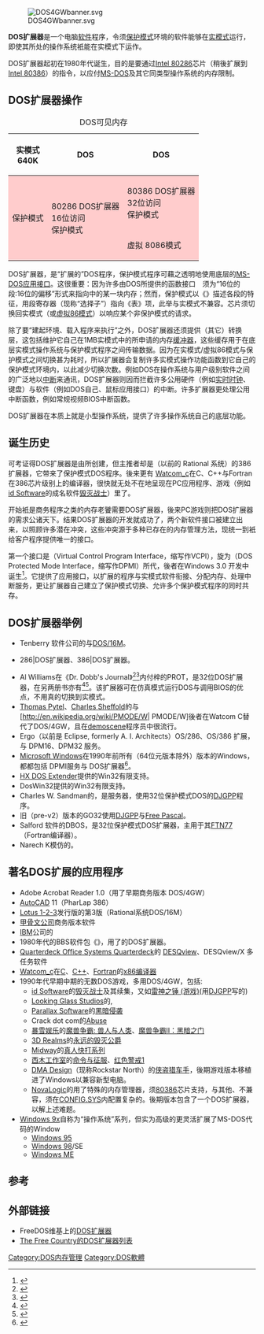 {{NoteTA
|G1=IT
}}
[[File:DOS4GWbanner.svg|thumb]]

'''DOS扩展器'''是一个电脑[[软件|软件]]程序，令须[[保护模式|保护模式]]环境的软件能够在[[实模式|实模式]]运行，即使其所处的操作系统衹能在实模式下运作。

DOS扩展器起初在1980年代诞生，目的是要通过[[Intel_80286|Intel 80286]]芯片（稍後扩展到[[Intel_80386|Intel 80386]]）的指令，以应付[[MS-DOS|MS-DOS]]及其它同类型操作系统的内存限制。

== DOS扩展器操作 ==

{| class="wikitable" style="float: right; width: 400px; margin: 1em;"
|+ DOS可见内存
|-
! 实模式<br>640K !! DOS !! DOS
|-
! rowspan="2" style="background: #ffcccc;" | 保护模式 || rowspan="2" style="background: #ffcccc;" | 80286 DOS扩展器<br>16位访问<br>保护模式 || style="background: #ffcccc;" | 80386 DOS扩展器<br>32位访问<br>保护模式
|-
! style="background: #ffcccc;" | 虚拟 8086模式
|}

DOS扩展器，是“扩展的”DOS程序，保护模式程序可藉之透明地使用底层的[[MS-DOS_API|MS-DOS应用接口]]。这很重要：因为许多由DOS所提供的函数接口　须为“16位的段:16位的偏移”形式来指向{{tsl|en|Conventional memory||头640k内存}}中的某一块内存；然而，保护模式以《{{tsl|en|Global Descriptor Table|全局描述符号表}}》描述各段的特征，用段寄存器（现称“选择子”）指向《表》项，此举与实模式不兼容。芯片须切换回实模式（或[[虚拟86模式|虚拟86模式]]）以响应某个非保护模式的请求。

除了要“建起环境、载入程序来执行”之外，DOS扩展器还须提供（其它）转换层，这包括维护它自己在1MB实模式中的所申请的内存[[缓冲器|缓冲器]]，这些缓存用于在底层实模式操作系统与保护模式程序之间传输数据。因为在实模式/虚拟86模式与保护模式之间切换甚为耗时，所以扩展器会复制许多实模式操作功能函数到它自己的保护模式环境内，以此减少切换次数。例如DOS在操作系统与用户级别软件之间的广泛地以[[中断|中断]]来通讯，DOS扩展器则因而拦截许多公用硬件（例如[[实时时钟|实时时钟]]、键盘）与软件（例如DOS自己、鼠标应用接口）的中断。许多扩展器更处理公用中断函数，例如常规视频BIOS中断函数。

DOS扩展器在本质上就是小型操作系统，提供了许多操作系统自己的底层功能。

== 诞生历史 ==
可考证得DOS扩展器是由{{tsl|en|Phar Lap (company)|Phar Lap (公司)|Phar Lap}}所创建，但主推者却是{{tsl|en|Tenberry Software|Tenberry软件公司}}（以前的 Rational 系统）的386{{tsl|en|DOS/4GW|DOS/4GW}}扩展器，它带来了保护模式DOS程序。後来更有 [[Watcom_c|Watcom_c]]在C、C++与Fortran在386芯片级别上的编译器，很快就无处不在地呈现在PC应用程序、游戏（例如[[id_Software|id Software]]的成名软件[[毁灭战士|毁灭战士]]）里了。

开始衹是商务程序之类的内存老饕需要DOS扩展器，後来PC游戏则把DOS扩展器的需求公诸天下。结果DOS扩展器的开发就成功了，两个新软件接口被建立出来，以照顾许多潜在冲突，这些冲突源于多种已存在的内存管理方法，现统一到衹给客户程序提供唯一的接口。

第一个接口是{{tsl|en|Virtual Control Program Interface|虚拟控制程序接口}}（Virtual Control Program Interface，缩写作VCPI），旋为{{tsl|en|DOS Protected Mode Interface|DOS保护模式接口}}（DOS Protected Mode Interface，缩写作DPMI）所代，後者在Windows 3.0 开发中诞生<ref name="Duncan_1992_Extended_DOS">{{cite book
|first1=Ray
|last1=Duncan
|first2=Charles
|last2=Petzold
|authorlink2=Charles Petzold
|first3=Andrew
|last3=Schulman
|first4=M. Steven
|last4=Baker
|first5=Ross P.
|last5=Nelson
|first6=Stephen R.
|last6=Davis
|first7=Robert
|last7=Moote
|authorlink7=Robert Moote
|year=1992
|title=Extending DOS: A Programmer's Guide to Protected-Mode DOS
|edition=2nd
|publisher=[[Addison-Wesley|Addison-Wesley]] Publishing Company, Inc.
|isbn=0-201-56798-9
|pages=433–462}}</ref>。它提供了应用接口，以扩展的程序与实模式软件衔接、分配内存、处理中断服务，更让扩展器自己建立了保护模式切换、允许多个保护模式程序的同时共存。

== DOS扩展器举例 ==

* Tenberry 软件公司的{{tsl|en|DOS/4G||DOS/4G、DOS/4GW}}与[[DOS/16M|DOS/16M]]。
* {{tsl|en|Phar Lap (company)|Phar Lap (公司)|Phar Lap}}286|DOS扩展器、386|DOS扩展器。
* Al Williams在《Dr. Dobb's Journal》<ref name=protddj1>{{cite journal |last1=Williams |first1=Al |title=Roll your own DOS extender: Part I |journal=[[Dr._Dobb's_Journal|Dr. Dobb's Journal]] |issn=1044-789X |publisher=[[CMP_Technology|CMP Technology]] |volume=15 |issue=10 |pages=16–18, 20, 24|date=October 1990}}</ref><ref name=protddj2>{{cite journal |last1=Williams |first1=Al |title=Roll Your Own DOS Extender: Part II |journal=[[Dr._Dobb's_Journal|Dr. Dobb's Journal]] |issn=1044-789X |publisher=[[CMP_Technology|CMP Technology]] |volume=15 |issue=11 |pages=74, 76, 80, 81–83, 85, 122–128, 130|date=November 1990}}</ref>内付梓的PROT，是32位DOS扩展器，在另两册书亦有<ref>{{cite book |last=Williams |first=Al |year=1991 |title=DOS 5 A Developer's Guide |publisher=[[MT_Books|MT Books]] |isbn=1-55851-177-6 }}</ref><ref>{{cite book |last=Williams |first=Al |year=1993 |title=DOS 6 A Developer's Guide |url=https://archive.org/details/dos6developersgu0000will |publisher=[[MT_Books|MT Books]] |isbn=1-55851-309-4}}</ref>。该扩展器可在仿真模式运行DOS与调用BIOS的优点，不用真的切换到实模式。
* [[Thomas_Pytel|Thomas Pytel]]、[[Charles_Sheffold|Charles Sheffold]]的{{tsl|en|PMODE|PMODE}}与[http://en.wikipedia.org/wiki/PMODE/W| PMODE/W]{{dead link|date=2017年11月 |bot=InternetArchiveBot |fix-attempted=yes }}後者在Watcom C替代了DOS/4GW，且在[[demoscene|demoscene]]程序员中很流行。
* Ergo（以前是 Eclipse, formerly A. I. Architects）OS/286、OS/386 扩展，与 DPM16、DPM32 服务。
* [[Microsoft_Windows|Microsoft Windows]]在1990年前所有（64位元版本除外）版本的Windows，都{{tsl|en|Virtual DOS machine||包括}}都包括 DPMI服务与 DOS扩展器<ref>{{cite book |last=Williams |first=Al |year=1993 |title=DOS and Windows Protected Mode: Programming with DOS Extenders in C |publisher=[[Addison-Wesley|Addison-Wesley]] |isbn=0-201-63218-7 |page=30}}</ref>。
* [[HX_DOS_Extender|HX DOS Extender]]提供的Win32有限支持。
* DosWin32提供的Win32有限支持。
* Charles W. Sandman的{{tsl|en|CWSDPMI|CWSDPMI}}，是{{tsl|en|DOS Protected Mode Interface|DOS保护模式接口|DPMI}}服务器，使用32位保护模式DOS的[[DJGPP|DJGPP]]程序。
* 旧（pre-v2）版本的GO32使用[[DJGPP|DJGPP]]与[[Free_Pascal|Free Pascal]]。
* Salford 软件的DBOS，是32位保护模式DOS扩展器，主用于其[[FTN77|FTN77]]（Fortran编译器）。
* Narech K模仿{{tsl|en|DOS/4G||DOS/4GW}}的{{tsl|en|DOS/32|DOS/32}}。


== 著名DOS扩展的应用程序 ==
{{unreferenced section|date=March 2011}}

* Adobe Acrobat Reader 1.0（用了早期商务版本 DOS/4GW）
* [[AutoCAD|AutoCAD]] 11（PharLap 386）
* [[Lotus_1-2-3|Lotus 1-2-3]]发行版的第3版（Rational系统DOS/16M）
* [[甲骨文公司|甲骨文公司]]商务版本软件
* [[IBM|IBM]]公司的{{tsl|en|Interleaf|Interleaf}}
* 1980年代的BBS软件包《{{tsl|en|Major BBS|Major BBS}}》，用了{{tsl|en|Phar Lap (company)|Phar Lap (公司)|Phar Lap}}的DOS扩展器。
* [[Quarterdeck_Office_Systems_Quarterdeck|Quarterdeck Office Systems Quarterdeck]]的 [[DESQview|DESQview]]、DESQview/X 多任务软件
* [[Watcom_c|Watcom_c]]在[[C语言|C]]、[[C++|C++]]、[[Fortran|Fortran]]的[[x86|x86]][[编译器|编译器]]
* 1990年代早期中期的无数DOS游戏，多用DOS/4GW，包括:
** [[id_Software|id Software]]的[[毁灭战士|毁灭战士]]及其续集，又如[[雷神之锤_(游戏)|雷神之锤 (游戏)]](用[[DJGPP|DJGPP]]写的)
** [[Looking_Glass_Studios|Looking Glass Studios]]的{{tsl|en|System Shock||网络奇兵}},
** [[Parallax_Software|Parallax Software]]的[[天旋地轉|黑暗侵袭]]
** Crack dot com的[[Abuse_(电子游戏)|Abuse]]
** [[暴雪娱乐|暴雪娱乐]]的[[魔兽争霸:_兽人与人类|魔兽争霸: 兽人与人类]]、[[魔兽争霸II：黑暗之门|魔兽争霸II：黑暗之门]]
** [[3D_Realms|3D Realms]]的[[永远的毁灭公爵|永远的毁灭公爵]]
** [[Midway|Midway]]的[[真人快打系列|真人快打系列]]
** [[西木工作室|西木工作室]]的[[命令与征服|命令与征服]]、[[红色警戒1|红色警戒1]]
** [[DMA_Design|DMA Design]]（现称Rockstar North）的[[侠盗猎车手|侠盗猎车手]]，後期游戏版本移植进了Windows以兼容新型电脑。
** [[NovaLogic|NovaLogic]]的{{tsl|en|Comanche series|科曼奇：全球挑战}}用了特殊的{{tsl|en|Unreal mode|非实模式}}内存管理器，须[[80386|80386]]芯片支持，与其他{{tsl|en|DOS memory management|DOS内存管理|内存管理器}}、{{tsl|en|Virtual DOS machine|虚拟DOS机器}}不兼容，须在[[CONFIG.SYS|CONFIG.SYS]]内配置复杂的{{tsl|en|DOS boot menu|DOS启动菜单}}。後期版本包含了一个DOS扩展器，以解上述难题。
* [[Windows_9x|Windows 9x]]自称为“操作系统”系列，但实为高级的更灵活扩展了MS-DOS代码的Window
** [[Windows_95|Windows 95]]
** [[Windows_98|Windows 98]]/SE
** [[Windows_ME|Windows ME]]

== 参考 ==
{{reflist}}

== 外部链接 ==
* FreeDOS维基上的[https://web.archive.org/web/20090302092520/http://wiki.fdos.org/Main/DOSExtender DOS扩展器]
* [http://www.thefreecountry.com/programming/dosextenders.shtml The Free Country的DOS扩展器列表]

[[Category:DOS内存管理|Category:DOS内存管理]]
[[Category:DOS軟體|Category:DOS軟體]]